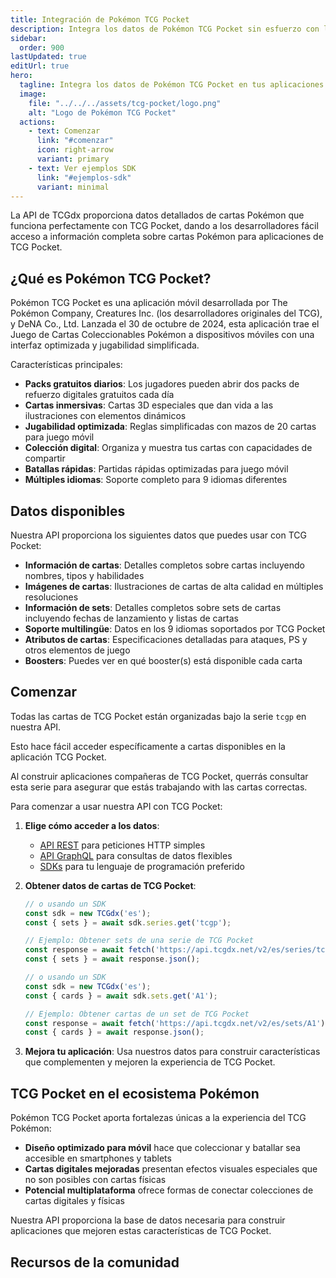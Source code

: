 ```yaml
---
title: Integración de Pokémon TCG Pocket
description: Integra los datos de Pokémon TCG Pocket sin esfuerzo con la API multilingüe de TCGdex. Accede a información detallada de cartas, imágenes, datos de sets y boosters para mejorar tus aplicaciones.
sidebar:
  order: 900
lastUpdated: true
editUrl: true
hero:
  tagline: Integra los datos de Pokémon TCG Pocket en tus aplicaciones con facilidad
  image:
    file: "../../../assets/tcg-pocket/logo.png"
    alt: "Logo de Pokémon TCG Pocket"
  actions:
    - text: Comenzar
      link: "#comenzar"
      icon: right-arrow
      variant: primary
    - text: Ver ejemplos SDK
      link: "#ejemplos-sdk"
      variant: minimal
---
```


La API de TCGdx proporciona datos detallados de cartas Pokémon que funciona perfectamente con TCG Pocket, dando a los desarrolladores fácil acceso a información completa sobre cartas Pokémon para aplicaciones de TCG Pocket.

## ¿Qué es Pokémon TCG Pocket?

Pokémon TCG Pocket es una aplicación móvil desarrollada por The Pokémon Company, Creatures Inc. (los desarrolladores originales del TCG), y DeNA Co., Ltd. Lanzada el 30 de octubre de 2024, esta aplicación trae el Juego de Cartas Coleccionables Pokémon a dispositivos móviles con una interfaz optimizada y jugabilidad simplificada.

Características principales:

- **Packs gratuitos diarios**: Los jugadores pueden abrir dos packs de refuerzo digitales gratuitos cada día
- **Cartas inmersivas**: Cartas 3D especiales que dan vida a las ilustraciones con elementos dinámicos
- **Jugabilidad optimizada**: Reglas simplificadas con mazos de 20 cartas para juego móvil
- **Colección digital**: Organiza y muestra tus cartas con capacidades de compartir
- **Batallas rápidas**: Partidas rápidas optimizadas para juego móvil
- **Múltiples idiomas**: Soporte completo para 9 idiomas diferentes

## Datos disponibles

Nuestra API proporciona los siguientes datos que puedes usar con TCG Pocket:

- **Información de cartas**: Detalles completos sobre cartas incluyendo nombres, tipos y habilidades
- **Imágenes de cartas**: Ilustraciones de cartas de alta calidad en múltiples resoluciones
- **Información de sets**: Detalles completos sobre sets de cartas incluyendo fechas de lanzamiento y listas de cartas
- **Soporte multilingüe**: Datos en los 9 idiomas soportados por TCG Pocket
- **Atributos de cartas**: Especificaciones detalladas para ataques, PS y otros elementos de juego
- **Boosters**: Puedes ver en qué booster(s) está disponible cada carta

## Comenzar

Todas las cartas de TCG Pocket están organizadas bajo la serie `tcgp` en nuestra API.

Esto hace fácil acceder específicamente a cartas disponibles en la aplicación TCG Pocket.

Al construir aplicaciones compañeras de TCG Pocket, querrás consultar esta serie para asegurar que estás trabajando with las cartas correctas.

Para comenzar a usar nuestra API con TCG Pocket:

1. **Elige cómo acceder a los datos**:
   - [API REST](/rest) para peticiones HTTP simples
   - [API GraphQL](/graphql) para consultas de datos flexibles
   - [SDKs](/sdks) para tu lenguaje de programación preferido

2. **Obtener datos de cartas de TCG Pocket**:
   ```javascript
   // o usando un SDK
   const sdk = new TCGdx('es');
   const { sets } = await sdk.series.get('tcgp');

   // Ejemplo: Obtener sets de una serie de TCG Pocket
   const response = await fetch('https://api.tcgdx.net/v2/es/series/tcgp');
   const { sets } = await response.json();
   ```

   ```javascript
   // o usando un SDK
   const sdk = new TCGdx('es');
   const { cards } = await sdk.sets.get('A1');

   // Ejemplo: Obtener cartas de un set de TCG Pocket
   const response = await fetch('https://api.tcgdx.net/v2/es/sets/A1');
   const { cards } = await response.json();
   ```

3. **Mejora tu aplicación**:
   Usa nuestros datos para construir características que complementen y mejoren la experiencia de TCG Pocket.

## TCG Pocket en el ecosistema Pokémon

Pokémon TCG Pocket aporta fortalezas únicas a la experiencia del TCG Pokémon:

- **Diseño optimizado para móvil** hace que coleccionar y batallar sea accesible en smartphones y tablets
- **Cartas digitales mejoradas** presentan efectos visuales especiales que no son posibles con cartas físicas
- **Potencial multiplataforma** ofrece formas de conectar colecciones de cartas digitales y físicas

Nuestra API proporciona la base de datos necesaria para construir aplicaciones que mejoren estas características de TCG Pocket.

## Recursos de la comunidad

<CardGrid>
  <LinkCard
    href="/sdks"
    title="SDKs"
    description="Usa nuestras implementaciones oficiales de SDK para optimizar tu integración"
  />
  <LinkCard
    href="https://discord.gg/NehYTAhsZE"
    title="Únete a nuestro Discord"
    description="Obtén ayuda con tu integración de PTCG Pocket de nuestra comunidad"
  />
  <LinkCard
    href="/rest/filtering-sorting-pagination"
    title="Filtrado avanzado"
    description="Aprende cómo filtrar resultados de API para tus necesidades específicas de PTCG Pocket"
  />
</CardGrid>
